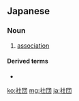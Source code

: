 {{also|社團|社团}}
==Japanese==
{{ja-kanjitab|しゃ|だん|yomi=on}}

===Noun===
{{ja-noun|しゃだん|kyu=社團}}

# [[association]]

====Derived terms====
* {{ja-r|社団法人|しゃだんほうじん}}

[[ko:社団]]
[[mg:社団]]
[[ja:社団]]